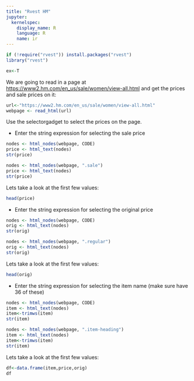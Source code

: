 ```yaml
---
title: "Rvest HM"
jupyter:
  kernelspec:
    display_name: R
    language: R
    name: ir
---
```


```r
if (!require("rvest")) install.packages("rvest")
library("rvest")
```

```r
ex<-T
```

We are going to read in a page at [https://www2.hm.com/en_us/sale/women/view-all.html](https://www2.hm.com/en_us/sale/women/view-all.html) and get the prices and sale prices on it:

```r
url<-"https://www2.hm.com/en_us/sale/women/view-all.html"
webpage <- read_html(url)
```

Use the selectorgadget to select the prices on the page.

- Enter the string expression for selecting the sale price 
```r
nodes <- html_nodes(webpage, CODE)
price <- html_text(nodes)
str(price)
```
```r
nodes <- html_nodes(webpage, ".sale")
price <- html_text(nodes)
str(price)
```

Lets take a look at the first few values:

```r
head(price)
```

- Enter the string expression for selecting the original price 
```r
nodes <- html_nodes(webpage, CODE)
orig <- html_text(nodes)
str(orig)
```
```r
nodes <- html_nodes(webpage, ".regular")
orig <- html_text(nodes)
str(orig)
```

Lets take a look at the first few values:

```r
head(orig)
```

- Enter the string expression for selecting the item name (make sure have 36 of these)
```r
nodes <- html_nodes(webpage, CODE)
item <- html_text(nodes)
item<-trimws(item)
str(item)
```
```r
nodes <- html_nodes(webpage, ".item-heading")
item <- html_text(nodes)
item<-trimws(item)
str(item)
```

Lets take a look at the first few values:

```r
df<-data.frame(item,price,orig)
df
```
